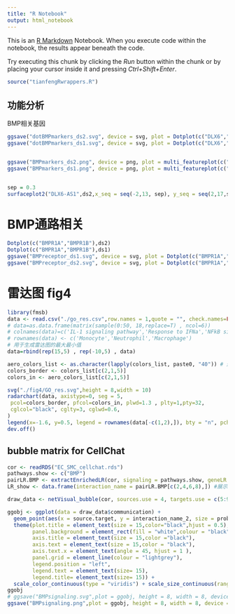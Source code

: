 ```yaml
---
title: "R Notebook"
output: html_notebook
---
```


This is an [R Markdown](http://rmarkdown.rstudio.com) Notebook. When you execute code within the notebook, the results appear beneath the code. 

Try executing this chunk by clicking the *Run* button within the chunk or by placing your cursor inside it and pressing *Ctrl+Shift+Enter*. 
```r
source("tianfengRwrappers.R")
```

## 功能分析
BMP相关基因
```r

ggsave("dotBMPmarkers_ds2.svg", device = svg, plot = Dotplot(c("DLX6","DLX5","DLX6-AS1","SOST"),ds2), height = 6, width = 8)
ggsave("dotBMPmarkers_ds1.svg", device = svg, plot = Dotplot(c("DLX6","DLX5","DLX6-AS1","SOST"),ds1), height = 6, width = 8)


ggsave("BMPmarkers_ds2.png", device = png, plot = multi_featureplot(c("DLX6","DLX5","DLX6-AS1","SOST"),ds2,labels = ""), height = 6, width = 7)
ggsave("BMPmarkers_ds1.png", device = png, plot = multi_featureplot(c("DLX6","DLX5","DLX6-AS1","SOST"),ds1,labels = ""), height = 6, width = 7)


sep = 0.3
surfaceplot2("DLX6-AS1",ds2,x_seq = seq(-2,13, sep), y_seq = seq(2,17,sep), z_height = 4)
```

# BMP通路相关
```r
Dotplot(c("BMPR1A","BMPR1B"),ds2)
Dotplot(c("BMPR1A","BMPR1B"),ds1)
ggsave("BMPreceptor_ds1.svg", device = svg, plot = Dotplot(c("BMPR1A","BMPR1B"),ds1), height = 6, width = 5)
ggsave("BMPreceptor_ds2.svg", device = svg, plot = Dotplot(c("BMPR1A","BMPR1B"),ds2), height = 6, width = 5)
```




# 雷达图 fig4
```r
library(fmsb)
data <- read.csv("./go_res.csv",row.names = 1,quote = "", check.names=FALSE)
# data=as.data.frame(matrix(sample(0:50, 18,replace=T) , ncol=6))
# colnames(data)=c('IL-1 signaling pathway','Response to IFNa','NFkB signaling pathway','IL-6 signaling pathway', 'Muscle contraction','Response to IFNr')
# rownames(data) <- c('Monocyte','Neutrophil','Macrophage')
# 用于生成雷达图的最大最小值
data=rbind(rep(15,5) , rep(-10,5) , data)

aero_colors_list <- as.character(lapply(colors_list, paste0, "40")) # 透明化颜色
colors_border <- colors_list[c(2,1,5)]
colors_in <- aero_colors_list[c(2,1,5)]

svg("./fig4/GO_res.svg",height = 8,width = 10)
radarchart(data, axistype=0, seg = 5,
 pcol=colors_border, pfcol=colors_in, plwd=1.3 , plty=1,pty=32,
 cglcol="black", cglty=3, cglwd=0.6,
)
legend(x=-1.6, y=0.5, legend = rownames(data[-c(1,2),]), bty = "n", pch=20 , col=colors_border, text.col = "black", cex=1, pt.cex=2)
dev.off()
```
## bubble matrix for CellChat
```r
cor <- readRDS("EC_SMC_cellchat.rds")
pathways.show <- c("BMP")
pairLR.BMP <- extractEnrichedLR(cor, signaling = pathways.show, geneLR.return = FALSE,thresh = 0.001)
LR_show <- data.frame(interaction_name = pairLR.BMP[c(2,4,6,8),]) #展示BMP作为配体

draw_data <- netVisual_bubble(cor, sources.use = 4, targets.use = c(5:9), pairLR.use = LR_show, remove.isolate = F, return.data = T)

ggobj <- ggplot(data = draw_data$communication) + 
  geom_point(aes(x = source.target, y = interaction_name_2, size = prob, color = prob)) + 
  theme(plot.title = element_text(size = 15,color="black",hjust = 0.5),
        panel.background = element_rect(fill = "white",colour = "black"),
        axis.title = element_text(size = 15,color ="black"), 
        axis.text = element_text(size = 15,color = "black"),
        axis.text.x = element_text(angle = 45, hjust = 1 ),
        panel.grid = element_line(colour = "lightgrey"),
        legend.position = "left",
        legend.text = element_text(size= 15),
        legend.title= element_text(size= 15)) + 
  scale_color_continuous(type = "viridis") + scale_size_continuous(range=c(1,10))
ggobj
# ggsave("BMPsignaling.svg",plot = ggobj, height = 8, width = 8, device = svg)
ggsave("BMPsignaling.png",plot = ggobj, height = 8, width = 8, device = png)
```


